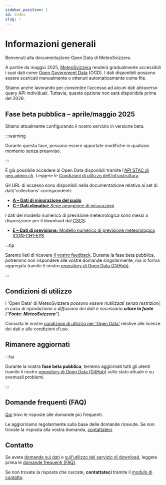 ```yaml
---
sidebar_position: 1
id: index
slug: /
---
```


# Informazioni generali

Benvenuti alla documentazione Open Data di MeteoSvizzera.

A partire da maggio 2025, [MeteoSvizzera](https://www.meteosvizzera.admin.ch/chi-siamo/mandato-legale.html) renderà gradualmente accessibili i suoi dati come [Open Government Data](https://www.bfs.admin.ch/bfs/it/home/servizi/ogd/in-breve.html) (OGD). I dati disponibili possono essere scaricati manualmente o ottenuti automaticamente come file.

Stiamo anche lavorando per consentire l’accesso ad alcuni dati attraverso query API individuali. Tuttavia, questa opzione non sarà disponibile prima del 2026.

## Fase beta pubblica – aprile/maggio 2025

Stiamo attualmente configurando il nostro servizio in versione beta.

:::warning

Durante questa fase, possono essere apportate modifiche in qualsiasi momento senza preavviso.

:::

È già possibile accedere ai Open Data disponibili tramite l'[API STAC di geo.admin.ch](/general/download). Leggere le [Condizioni di utilizzo dell’infrastruttura](/general/terms-of-use#4-condizioni-di-utilizzo-dell-infrastruttura).

Gli URL di accesso sono disponibili nella documentazione relativa ai set di dati/'collections' corrispondenti:
- [**A – Dati di misurazione del suolo**](/a-data-groundbased)
- [**C – Dati climatici:** Serie omogenee di misurazioni](/c-climate-data)

I dati del modello numerico di previsione meteorologica sono messi a disposizione per il download dal [CSCS](https://www.cscs.ch):
- [**E – Dati di previsione:** Modello numerico di previsione meteorologica ICON-CH1-EPS](/e-forecast-data)

:::tip

Saremo lieti di ricevere [il vostro feedback](/general/contact). Durante la fase beta pubblica, potremmo non rispondere alle vostre domande singolarmente, ma in forma aggregata tramite il nostro [repository di Open Data (GitHub)](https://github.com/MeteoSwiss/opendata/discussions/categories/public-beta-april-2025).

:::


## Condizioni di utilizzo

I 'Open Data' di MeteoSvizzera *possono essere riutilizzati senza restrizioni; in caso di riproduzione o diffusione dei dati è necessario **citare la fonte** (“**Fonte: MeteoSvizzera**”).*

Consulta le nostre [condizioni di utilizzo per 'Open Data'](/general/terms-of-use) relative alle licenze dei dati e alle condizioni d'uso.


## Rimanere aggiornati
<!-- Lo stato operativo **è disponibile** alla voce [Download API Status & Contatto](/general/status) *[a breve]* -->

:::tip

Durante la nostra **fase beta pubblica**, terremo aggiornati tutti gli utenti tramite il nostro [repository di Open Data (GitHub)](https://github.com/MeteoSwiss/opendata/discussions/categories/public-beta-april-2025) sullo stato attuale e su eventuali problemi.

:::

<!-- Teniamo aggiornati gli interessati e gli utenti sui nostri piani e sulle modifiche: **registrati** alla [nostra newsletter](#) *[disponibile a breve]* -->


## Domande frequenti (FAQ)

[Qui](/general/faq) trovi le risposte alle domande più frequenti. 

Le aggiorniamo regolarmente sulla base delle domande ricevute. Se non trovate la risposta alla vostra domanda, [contattateci](/general/contact).


## Contatto

Se avete [domande sui dati](/a-data-groundbased) o [sull'utilizzo del servizio di download](/general/download), leggete prima le [domande frequenti (FAQ)](general/faq). 

Se non trovate la risposta che cercate, **contattateci** tramite il [modulo di contatto](https://www.meteosvizzera.admin.ch/chi-siamo/contatto/formulario-di-contatto.html).
